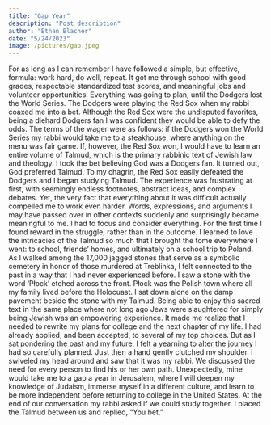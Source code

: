 ```yaml
---
title: "Gap Year"
description: "Post description"
author: "Ethan Blacher"
date: "5/24/2023"
image: /pictures/gap.jpeg
---
```


For as long as I can remember I have followed a simple, but effective, formula: work hard, do well, repeat. It got me through school with good grades, respectable standardized test scores, and meaningful jobs and volunteer opportunities. Everything was going to plan, until the Dodgers lost the World Series. 
 The Dodgers were playing the Red Sox when my rabbi coaxed me into a bet. Although the Red Sox were the undisputed favorites, being a diehard Dodgers fan I was confident they would be able to defy the odds. The terms of the wager were as follows: if the Dodgers won the World Series my rabbi would take me to a steakhouse, where anything on the menu was fair game. If, however, the Red Sox won, I would have to learn an entire volume of Talmud, which is the primary rabbinic text of Jewish law and theology. I took the bet believing God was a Dodgers fan. It turned out, God preferred Talmud. 
 To my chagrin, the Red Sox easily defeated the Dodgers and I began studying Talmud. The experience was frustrating at first, with seemingly endless footnotes, abstract ideas, and complex debates. Yet, the very fact that everything about it was difficult actually compelled me to work even harder. Words, expressions, and arguments I may have passed over in other contexts suddenly and surprisingly became meaningful to me. I had to focus and consider everything. For the first time I found reward in the struggle, rather than in the outcome. I learned to love the intricacies of the Talmud so much that I brought the tome everywhere I went: to school, friends' homes, and ultimately on a school trip to Poland. 
 As I walked among the 17,000 jagged stones that serve as a symbolic cemetery in honor of those murdered at Treblinka, I felt connected to the past in a way that I had never experienced before. I saw a stone with the word 'Płock' etched across the front. Płock was the Polish town where all my family lived before the Holocuast. I sat down alone on the damp pavement beside the stone with my Talmud. Being able to enjoy this sacred text in the same place where not long ago Jews were slaughtered for simply being Jewish was an empowering experience. It made me realize that I needed to rewrite my plans for college and the next chapter of my life. 
 I had already applied, and been accepted, to several of my top choices. But as I sat pondering the past and my future, I felt a yearning to alter the journey I had so carefully planned. Just then a hand gently clutched my shoulder. I swiveled my head around and saw that it was my rabbi. We discussed the need for every person to find his or her own path. Unexpectedly, mine would take me to a gap a year in Jerusalem, where I will deepen my knowledge of Judaism, immerse myself in a different culture, and learn to be more independent before returning to college in the United States. At the end of our conversation my rabbi asked if we could study together. I placed the Talmud between us and replied, "You bet."
